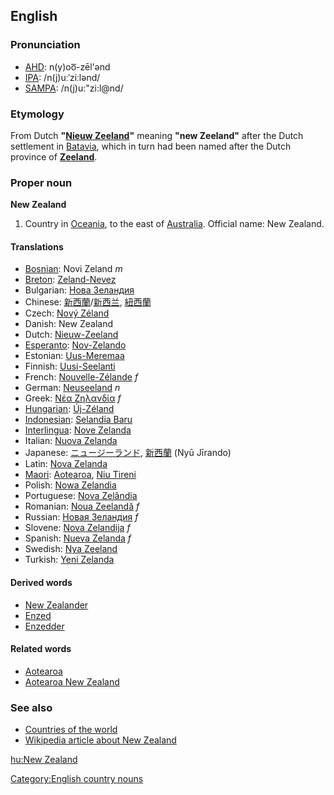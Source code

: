 ==English==
===Pronunciation===
*[[w:AHD|AHD]]: n(y)oo͞-zēl'ənd
*[[w:IPA|IPA]]: /n(j)uːˈziːlənd/
*[[w:SAMPA|SAMPA]]: /n(j)u:"zi:l@nd/

===Etymology===
From Dutch '''"[[Nieuw Zeeland]]"''' meaning '''"new Zeeland"''' after the Dutch settlement in [[Batavia]], which in turn had been named after the Dutch province of '''[[Zeeland]]'''.

===Proper noun===
'''New Zealand'''

# Country in [[Oceania]], to the east of [[Australia]]. Official name: New Zealand.

====Translations====
*[[Bosnian]]: Novi Zeland ''m''
*[[Breton]]: [[Zeland-Nevez]]
*Bulgarian: [[Нова Зеландия]]
*Chinese: [[新西蘭]]/[[新西兰]], [[紐西蘭]]
*Czech: [[Nový Zéland]]
*Danish: New Zealand
*Dutch: [[Nieuw-Zeeland]]
*[[Esperanto]]: [[Nov-Zelando]]
*Estonian: [[Uus-Meremaa]]
*Finnish: [[Uusi-Seelanti]]
*French: [[Nouvelle-Zélande]] ''f''
*German: [[Neuseeland]] ''n''
*Greek: [[Νέα Ζηλανδία]] ''f''
*[[Hungarian]]: [[Új-Zéland]]
*[[Indonesian]]: [[Selandia Baru]]
*[[Interlingua]]: [[Nove Zelanda]]
*Italian: [[Nuova Zelanda]]
*Japanese: [[ニュージーランド]], [[新西蘭]] (Nyū Jīrando)
*Latin:  [[Nova Zelanda]]
*[[Maori]]: [[Aotearoa]], [[Niu Tireni]]
*Polish: [[Nowa Zelandia]]
*Portuguese: [[Nova Zelândia]]
*Romanian: [[Noua Zeelandă]] ''f''
*Russian: [[Новая Зеландия]] ''f''
*Slovene: [[Nova Zelandija]] ''f''
*Spanish: [[Nueva Zelanda]] ''f''
*Swedish: [[Nya Zeeland]]
*Turkish: [[Yeni Zelanda]]

====Derived words====
*[[New Zealander]]
*[[Enzed]]
*[[Enzedder]]

====Related words====
*[[Aotearoa]]
*[[Aotearoa New Zealand]]

===See also===
*[[Countries of the world]]
*[[w:New Zealand|Wikipedia article about New Zealand]]
[[Category:English country nouns]]

[[hu:New Zealand]]